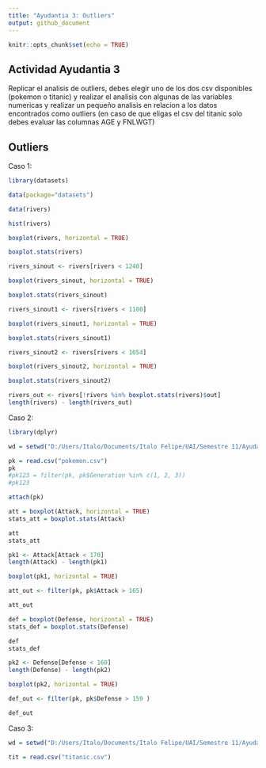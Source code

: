```yaml
---
title: "Ayudantia 3: Outliers"
output: github_document
---
```


```r
knitr::opts_chunk$set(echo = TRUE)
```
## Actividad Ayudantia 3
  Replicar el analisis de outliers, debes elegir uno de los dos csv disponibles (pokemon o titanic) y realizar el analisis con algunas     de las variables numericas y realizar un pequeño analisis en relacion a los datos encontrados como outliers (en caso de que eligas     el csv del titanic solo debes evaluar las columnas AGE y FNLWGT)


## Outliers
   Caso 1:
```r
library(datasets)

data(package="datasets")

data(rivers)

hist(rivers)

boxplot(rivers, horizontal = TRUE)

boxplot.stats(rivers)

```
```r
rivers_sinout <- rivers[rivers < 1240]

boxplot(rivers_sinout, horizontal = TRUE)

boxplot.stats(rivers_sinout)
```
```r
rivers_sinout1 <- rivers[rivers < 1100]

boxplot(rivers_sinout1, horizontal = TRUE)

boxplot.stats(rivers_sinout1)
```
```r
rivers_sinout2 <- rivers[rivers < 1054]

boxplot(rivers_sinout2, horizontal = TRUE)

boxplot.stats(rivers_sinout2)

```
```r
rivers_out <- rivers[!rivers %in% boxplot.stats(rivers)$out]
length(rivers) - length(rivers_out)
```

Caso 2:
```r
library(dplyr)

wd = setwd("D:/Users/Italo/Documents/Italo Felipe/UAI/Semestre 11/Ayudantia Mineria de Datos/material ayudantia/Ayudantia3")

pk = read.csv("pokemon.csv")
pk
#pk123 = filter(pk, pk$Generation %in% c(1, 2, 3))
#pk123

attach(pk)

att = boxplot(Attack, horizontal = TRUE)
stats_att = boxplot.stats(Attack)

att
stats_att

pk1 <- Attack[Attack < 170]
length(Attack) - length(pk1)

boxplot(pk1, horizontal = TRUE)

att_out <- filter(pk, pk$Attack > 165)

att_out

def = boxplot(Defense, horizontal = TRUE)
stats_def = boxplot.stats(Defense)

def
stats_def

pk2 <- Defense[Defense < 160]
length(Defense) - length(pk2)

boxplot(pk2, horizontal = TRUE)

def_out <- filter(pk, pk$Defense > 159 )

def_out
```

Caso 3:
```r
wd = setwd("D:/Users/Italo/Documents/Italo Felipe/UAI/Semestre 11/Ayudantia Mineria de Datos/material ayudantia/Ayudantia3")

tit = read.csv("titanic.csv")
```


